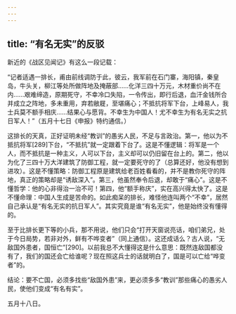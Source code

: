 ```yaml
---
---
---
```

title: “有名无实”的反驳
---




新近的《战区见闻记》有这么一段记载：

“记者适遇一排长，甫由前线调防于此，彼云，我军前在石门寨，海阳镇，秦皇岛，牛头关，柳江等处所做阵地及掩蔽部……化洋三四十万元，木材重价尚不在内……艰难缔造，原期死守，不幸冷口失陷，一令传出，即行后退，血汗金钱所合并成立之阵地，多未重用，弃若敝屣，至堪痛心；不抵抗将军下台，上峰易人，我士兵莫不额手相庆……结果心与愿背。不幸生为中国人！尤不幸生为有名无实之抗日军人！”（五月十七日《申报》特约通信。）

这排长的天真，正好证明未经“教训”的愚劣人民，不足与言政治。第一，他以为不抵抗将军[289]下台，“不抵抗”就一定跟着下台了。这是不懂逻辑：将军是一个人，而不抵抗是一种主义，人可以下台，主义却可以仍旧留在台上的。第二，他以为化了三四十万大洋建筑了防御工程，就一定要死守的了（总算还好，他没有想到进攻）。这是不懂策略：防御工程原是建筑给老百姓看看的，并不是教你死守的阵地，真正的策略却是“诱敌深入”。第三，他虽然奉令后退，却敢于“痛心”。这是不懂哲学：他的心非得治一治不可！第四，他“额手称庆”，实在高兴得太快了。这是不懂命理：中国人生成是苦命的。如此痴呆的排长，难怪他连叫两个“不幸”，居然自己承认是“有名无实的抗日军人”。其实究竟是谁“有名无实”，他是始终没有懂得的。

至于比排长更下等的小兵，那不用说，他们只会“打开天窗说亮话，咱们弟兄，处于今日局势，若非对外，鲜有不哗变者”（同上通信）。这还成话么？古人说，“无敌国外患者，国恒亡”[290]。以前我总不大懂得这是什么意思：既然连敌国都没有了，我们的国还会亡给谁呢？现在照这兵士的话就明白了，国是可以亡给“哗变者”的。

结论：要不亡国，必须多找些“敌国外患”来，更必须多多“教训”那些痛心的愚劣人民，使他们变成“有名有实”。

五月十八日。